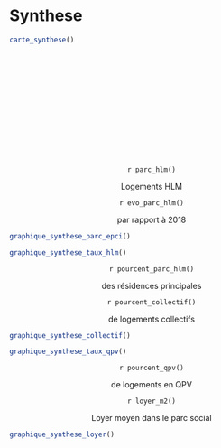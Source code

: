 # Synthese


```r
carte_synthese()

```


<br>
  <br>
  <br>
  <br>
  <br>
  <br>
  <br>
  <br>
  <br>
  <br>
  <br>
  <div class="newrow">
  <div class="col-left-3">
  <center>
  <span class="chiffres">`r parc_hlm()` </span>

  <span class="libelle">Logements HLM </span>

  <span class="chiffres">`r evo_parc_hlm()` </span>

  <span class="libelle">par rapport à 2018 </span>

  </center>

  </div>

  <div class="col-left-9">

```r
graphique_synthese_parc_epci()
```

</div>
  </div>

  <div class="newrow">
  <div class="col-left-9">

```r
graphique_synthese_taux_hlm()
```

</div>
  <div class="col-left-3">
  <center>

  <span class="chiffres">`r pourcent_parc_hlm()` </span>

  <span class="libelle">des résidences principales </span>

  </center>

  </div>
  </div>

  <div class="newrow">
  <div class="col-left-3">
  <center>

  <span class="chiffres">`r pourcent_collectif()` </span>

  <span class="libelle">de logements collectifs </span>

  </center>

  </div>
  <div class="col-left-9">

```r
graphique_synthese_collectif()
```

</div>
  </div>

  <div class="newrow">
  <div class="col-left-9">

```r
graphique_synthese_taux_qpv()
```

</div>
  <div class="col-left-3">
  <center>

  <span class="chiffres">`r pourcent_qpv()` </span>

  <span class="libelle">de logements en QPV</span>
  </center>

  </div>
  </div>

  <div class="newrow">

  <div class="col-left-3">
  <center>

  <span class="chiffres">`r loyer_m2()` </span>

  <span class="libelle">Loyer moyen dans le parc social</span>
  </center>

  </div>

  <div class="col-left-9">

```r
graphique_synthese_loyer()
```

</div>

  </div>

